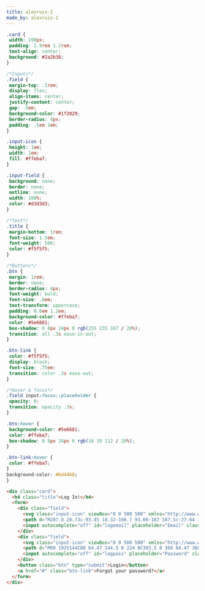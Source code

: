 ```yaml
---
title: alexruix-2
made_by: alexruix-2
---
```


```css
.card {
 width: 190px;
 padding: 1.9rem 1.2rem;
 text-align: center;
 background: #2a2b38;
}

/*Inputs*/
.field {
 margin-top: .5rem;
 display: flex;
 align-items: center;
 justify-content: center;
 gap: .5em;
 background-color: #1f2029;
 border-radius: 4px;
 padding: .5em 1em;
}

.input-icon {
 height: 1em;
 width: 1em;
 fill: #ffeba7;
}

.input-field {
 background: none;
 border: none;
 outline: none;
 width: 100%;
 color: #d3d3d3;
}

/*Text*/
.title {
 margin-bottom: 1rem;
 font-size: 1.5em;
 font-weight: 500;
 color: #f5f5f5;
}

/*Buttons*/
.btn {
 margin: 1rem;
 border: none;
 border-radius: 4px;
 font-weight: bold;
 font-size: .8em;
 text-transform: uppercase;
 padding: 0.6em 1.2em;
 background-color: #ffeba7;
 color: #5e6681;
 box-shadow: 0 8px 24px 0 rgb(255 235 167 / 20%);
 transition: all .3s ease-in-out;
}

.btn-link {
 color: #f5f5f5;
 display: block;
 font-size: .75em;
 transition: color .3s ease-out;
}

/*Hover & focus*/
.field input:focus::placeholder {
 opacity: 0;
 transition: opacity .3s;
}

.btn:hover {
 background-color: #5e6681;
 color: #ffeba7;
 box-shadow: 0 8px 24px 0 rgb(16 39 112 / 20%);
}

.btn-link:hover {
 color: #ffeba7;
}
background-color: #6d44b8;
}
```

```html
<div class="card">
  <h4 class="title">Log In!</h4>
  <form>
    <div class="field">
      <svg class="input-icon" viewBox="0 0 500 500" xmlns="http://www.w3.org/2000/svg">
      <path d="M207.8 20.73c-93.45 18.32-168.7 93.66-187 187.1c-27.64 140.9 68.65 266.2 199.1 285.1c19.01 2.888 36.17-12.26 36.17-31.49l.0001-.6631c0-15.74-11.44-28.88-26.84-31.24c-84.35-12.98-149.2-86.13-149.2-174.2c0-102.9 88.61-185.5 193.4-175.4c91.54 8.869 158.6 91.25 158.6 183.2l0 16.16c0 22.09-17.94 40.05-40 40.05s-40.01-17.96-40.01-40.05v-120.1c0-8.847-7.161-16.02-16.01-16.02l-31.98 .0036c-7.299 0-13.2 4.992-15.12 11.68c-24.85-12.15-54.24-16.38-86.06-5.106c-38.75 13.73-68.12 48.91-73.72 89.64c-9.483 69.01 43.81 128 110.9 128c26.44 0 50.43-9.544 69.59-24.88c24 31.3 65.23 48.69 109.4 37.49C465.2 369.3 496 324.1 495.1 277.2V256.3C495.1 107.1 361.2-9.332 207.8 20.73zM239.1 304.3c-26.47 0-48-21.56-48-48.05s21.53-48.05 48-48.05s48 21.56 48 48.05S266.5 304.3 239.1 304.3z"></path></svg>
      <input autocomplete="off" id="logemail" placeholder="Email" class="input-field" name="logemail" type="email">
    </div>
    <div class="field">
      <svg class="input-icon" viewBox="0 0 500 500" xmlns="http://www.w3.org/2000/svg">
      <path d="M80 192V144C80 64.47 144.5 0 224 0C303.5 0 368 64.47 368 144V192H384C419.3 192 448 220.7 448 256V448C448 483.3 419.3 512 384 512H64C28.65 512 0 483.3 0 448V256C0 220.7 28.65 192 64 192H80zM144 192H304V144C304 99.82 268.2 64 224 64C179.8 64 144 99.82 144 144V192z"></path></svg>
      <input autocomplete="off" id="logpass" placeholder="Password" class="input-field" name="logpass" type="password">
    </div>
    <button class="btn" type="submit">Login</button>
    <a href="#" class="btn-link">Forgot your password?</a>
  </form>
</div>
```
